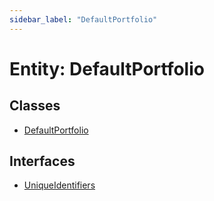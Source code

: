 ```yaml
---
sidebar_label: "DefaultPortfolio"
---
```


# Entity: DefaultPortfolio

## Classes

- [DefaultPortfolio](classes/DefaultPortfolio.mdx)

## Interfaces

- [UniqueIdentifiers](interfaces/UniqueIdentifiers.mdx)
